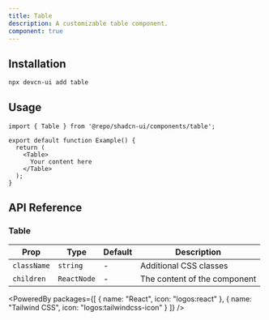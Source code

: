 ```yaml
---
title: Table
description: A customizable table component.
component: true
---
```


<ComponentPreview name="table" />

## Installation

```bash
npx devcn-ui add table
```

## Usage

```tsx
import { Table } from '@repo/shadcn-ui/components/table';

export default function Example() {
  return (
    <Table>
      Your content here
    </Table>
  );
}
```

## API Reference

### Table

| Prop | Type | Default | Description |
| --- | --- | --- | --- |
| `className` | `string` | - | Additional CSS classes |
| `children` | `ReactNode` | - | The content of the component |

<PoweredBy packages={[
  { name: "React", icon: "logos:react" },
  { name: "Tailwind CSS", icon: "logos:tailwindcss-icon" }
]} />
